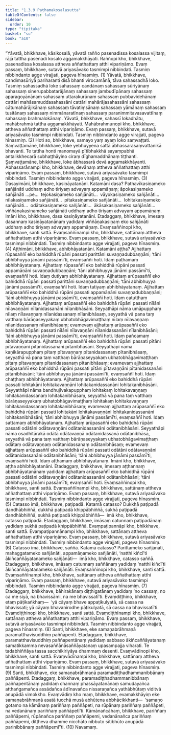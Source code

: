 ```yaml
---
title: "1.3.9 Paṭhamakosalasutta"
tableOfContents: false
sidebar:
  order: 10
type: "tipitaka"
basket: "su"
book: "a10"
---
```



<DynamicBreadcrumb />

<Division number="29" book="a10">

<Paragraph number="227" book="a10">
“Yāvatā, bhikkhave, kāsikosalā, yāvatā rañño pasenadissa kosalassa vijitaṃ, rājā tattha pasenadi kosalo aggamakkhāyati. Raññopi kho, bhikkhave, pasenadissa kosalassa attheva aññathattaṃ atthi vipariṇāmo. Evaṃ passaṃ, bhikkhave, sutavā ariyasāvako tasmimpi nibbindati. Tasmiṃ nibbindanto agge virajjati, pageva hīnasmiṃ. (1)
</Paragraph>

<Paragraph number="228" book="a10">
Yāvatā, bhikkhave, candimasūriyā pariharanti disā bhanti virocamānā, tāva sahassadhā loko. Tasmiṃ sahassadhā loke sahassaṃ candānaṃ sahassaṃ sūriyānaṃ sahassaṃ sinerupabbatarājānaṃ sahassaṃ jambudīpānaṃ sahassaṃ aparagoyānānaṃ sahassaṃ uttarakurūnaṃ sahassaṃ pubbavidehānaṃ cattāri mahāsamuddasahassāni cattāri mahārājasahassāni sahassaṃ cātumahārājikānaṃ sahassaṃ tāvatiṃsānaṃ sahassaṃ yāmānaṃ sahassaṃ tusitānaṃ sahassaṃ nimmānaratīnaṃ sahassaṃ paranimmitavasavattīnaṃ sahassaṃ brahmalokānaṃ. Yāvatā, bhikkhave, sahassī lokadhātu, mahābrahmā tattha aggamakkhāyati. Mahābrahmunopi kho, bhikkhave, attheva aññathattaṃ atthi vipariṇāmo. Evaṃ passaṃ, bhikkhave, sutavā ariyasāvako tasmimpi nibbindati. Tasmiṃ nibbindanto agge virajjati, pageva hīnasmiṃ. (2)
</Paragraph>

<Paragraph number="229" book="a10">
Hoti so, bhikkhave, samayo yaṃ ayaṃ loko saṃvaṭṭati. Saṃvaṭṭamāne, bhikkhave, loke yebhuyyena sattā ābhassarasaṃvattanikā bhavanti. Te tattha honti manomayā pītibhakkhā sayaṃpabhā antalikkhecarā subhaṭṭhāyino ciraṃ dīghamaddhānaṃ tiṭṭhanti. Saṃvaṭṭamāne, bhikkhave, loke ābhassarā devā aggamakkhāyanti. Ābhassarānampi kho, bhikkhave, devānaṃ attheva aññathattaṃ atthi vipariṇāmo. Evaṃ passaṃ, bhikkhave, sutavā ariyasāvako tasmimpi nibbindati. Tasmiṃ nibbindanto agge virajjati, pageva hīnasmiṃ. (3)
</Paragraph>

<Paragraph number="230" book="a10">
Dasayimāni, bhikkhave, kasiṇāyatanāni. Katamāni dasa? Pathavīkasiṇameko sañjānāti uddhaṃ adho tiriyaṃ advayaṃ appamāṇaṃ; āpokasiṇameko sañjānāti …pe…  tejokasiṇameko sañjānāti…  vāyokasiṇameko sañjānāti…  nīlakasiṇameko sañjānāti…  pītakasiṇameko sañjānāti…  lohitakasiṇameko sañjānāti…  odātakasiṇameko sañjānāti…  ākāsakasiṇameko sañjānāti…  viññāṇakasiṇameko sañjānāti uddhaṃ adho tiriyaṃ advayaṃ appamāṇaṃ. Imāni kho, bhikkhave, dasa kasiṇāyatanāni.
</Paragraph>

<Paragraph number="231" book="a10">
Etadaggaṃ, bhikkhave, imesaṃ dasannaṃ kasiṇāyatanānaṃ yadidaṃ viññāṇakasiṇaṃ eko sañjānāti uddhaṃ adho tiriyaṃ advayaṃ appamāṇaṃ. Evaṃsaññinopi kho, bhikkhave, santi sattā. Evaṃsaññīnampi kho, bhikkhave, sattānaṃ attheva aññathattaṃ atthi vipariṇāmo. Evaṃ passaṃ, bhikkhave, sutavā ariyasāvako tasmimpi nibbindati. Tasmiṃ nibbindanto agge virajjati, pageva hīnasmiṃ. (4)
</Paragraph>

<Paragraph number="232" book="a10">
Aṭṭhimāni, bhikkhave, abhibhāyatanāni. Katamāni aṭṭha? Ajjhattaṃ rūpasaññī eko bahiddhā rūpāni passati parittāni suvaṇṇadubbaṇṇāni; ‘tāni abhibhuyya jānāmi passāmī’ti, evaṃsaññī hoti. Idaṃ paṭhamaṃ abhibhāyatanaṃ.
</Paragraph>

<Paragraph number="233" book="a10">
Ajjhattaṃ rūpasaññī eko bahiddhā rūpāni passati appamāṇāni suvaṇṇadubbaṇṇāni; ‘tāni abhibhuyya jānāmi passāmī’ti, evaṃsaññī hoti. Idaṃ dutiyaṃ abhibhāyatanaṃ.
</Paragraph>

<Paragraph number="234" book="a10">
Ajjhattaṃ arūpasaññī eko bahiddhā rūpāni passati parittāni suvaṇṇadubbaṇṇāni; ‘tāni abhibhuyya jānāmi passāmī’ti, evaṃsaññī hoti. Idaṃ tatiyaṃ abhibhāyatanaṃ.
</Paragraph>

<Paragraph number="235" book="a10">
Ajjhattaṃ arūpasaññī eko bahiddhā rūpāni passati appamāṇāni suvaṇṇadubbaṇṇāni; ‘tāni abhibhuyya jānāmi passāmī’ti, evaṃsaññī hoti. Idaṃ catutthaṃ abhibhāyatanaṃ.
</Paragraph>

<Paragraph number="236" book="a10">
Ajjhattaṃ arūpasaññī eko bahiddhā rūpāni passati nīlāni nīlavaṇṇāni nīlanidassanāni nīlanibhāsāni. Seyyathāpi nāma umāpupphaṃ nīlaṃ nīlavaṇṇaṃ nīlanidassanaṃ nīlanibhāsaṃ, seyyathā vā pana taṃ vatthaṃ bārāṇaseyyakaṃ ubhatobhāgavimaṭṭhaṃ nīlaṃ nīlavaṇṇaṃ nīlanidassanaṃ nīlanibhāsaṃ; evamevaṃ ajjhattaṃ arūpasaññī eko bahiddhā rūpāni passati nīlāni nīlavaṇṇāni nīlanidassanāni nīlanibhāsāni; ‘tāni abhibhuyya jānāmi passāmī’ti, evaṃsaññī hoti. Idaṃ pañcamaṃ abhibhāyatanaṃ.
</Paragraph>

<Paragraph number="237" book="a10">
Ajjhattaṃ arūpasaññī eko bahiddhā rūpāni passati pītāni pītavaṇṇāni pītanidassanāni pītanibhāsāni. Seyyathāpi nāma kaṇikārapupphaṃ pītaṃ pītavaṇṇaṃ pītanidassanaṃ pītanibhāsaṃ, seyyathā vā pana taṃ vatthaṃ bārāṇaseyyakaṃ ubhatobhāgavimaṭṭhaṃ pītaṃ pītavaṇṇaṃ pītanidassanaṃ pītanibhāsaṃ; evamevaṃ ajjhattaṃ arūpasaññī eko bahiddhā rūpāni passati pītāni pītavaṇṇāni pītanidassanāni pītanibhāsāni; ‘tāni abhibhuyya jānāmi passāmī’ti, evaṃsaññī hoti. Idaṃ chaṭṭhaṃ abhibhāyatanaṃ.
</Paragraph>

<Paragraph number="238" book="a10">
Ajjhattaṃ arūpasaññī eko bahiddhā rūpāni passati lohitakāni lohitakavaṇṇāni lohitakanidassanāni lohitakanibhāsāni. Seyyathāpi nāma bandhujīvakapupphaṃ lohitakaṃ lohitakavaṇṇaṃ lohitakanidassanaṃ lohitakanibhāsaṃ, seyyathā vā pana taṃ vatthaṃ bārāṇaseyyakaṃ ubhatobhāgavimaṭṭhaṃ lohitakaṃ lohitakavaṇṇaṃ lohitakanidassanaṃ lohitakanibhāsaṃ; evamevaṃ ajjhattaṃ arūpasaññī eko bahiddhā rūpāni passati lohitakāni lohitakavaṇṇāni lohitakanidassanāni lohitakanibhāsāni; ‘tāni abhibhuyya jānāmi passāmī’ti, evaṃsaññī hoti. Idaṃ sattamaṃ abhibhāyatanaṃ.
</Paragraph>

<Paragraph number="239" book="a10">
Ajjhattaṃ arūpasaññī eko bahiddhā rūpāni passati odātāni odātavaṇṇāni odātanidassanāni odātanibhāsāni. Seyyathāpi nāma osadhitārakā odātā odātavaṇṇā odātanidassanā odātanibhāsā, seyyathā vā pana taṃ vatthaṃ bārāṇaseyyakaṃ ubhatobhāgavimaṭṭhaṃ odātaṃ odātavaṇṇaṃ odātanidassanaṃ odātanibhāsaṃ; evamevaṃ ajjhattaṃ arūpasaññī eko bahiddhā rūpāni passati odātāni odātavaṇṇāni odātanidassanāni odātanibhāsāni; ‘tāni abhibhuyya jānāmi passāmī’ti, evaṃsaññī hoti. Idaṃ aṭṭhamaṃ abhibhāyatanaṃ. Imāni kho, bhikkhave, aṭṭha abhibhāyatanāni.
</Paragraph>

<Paragraph number="240" book="a10">
Etadaggaṃ, bhikkhave, imesaṃ aṭṭhannaṃ abhibhāyatanānaṃ yadidaṃ ajjhattaṃ arūpasaññī eko bahiddhā rūpāni passati odātāni odātavaṇṇāni odātanidassanāni odātanibhāsāni; ‘tāni abhibhuyya jānāmi passāmī’ti, evaṃsaññī hoti. Evaṃsaññinopi kho, bhikkhave, santi sattā. Evaṃsaññīnampi kho, bhikkhave, sattānaṃ attheva aññathattaṃ atthi vipariṇāmo. Evaṃ passaṃ, bhikkhave, sutavā ariyasāvako tasmimpi nibbindati. Tasmiṃ nibbindanto agge virajjati, pageva hīnasmiṃ. (5)
</Paragraph>

<Paragraph number="241" book="a10">
Catasso imā, bhikkhave, paṭipadā. Katamā catasso? Dukkhā paṭipadā dandhābhiññā, dukkhā paṭipadā khippābhiññā, sukhā paṭipadā dandhābhiññā, sukhā paṭipadā khippābhiññā—  imā kho, bhikkhave, catasso paṭipadā.
</Paragraph>

<Paragraph number="242" book="a10">
Etadaggaṃ, bhikkhave, imāsaṃ catunnaṃ paṭipadānaṃ yadidaṃ sukhā paṭipadā khippābhiññā. Evaṃpaṭipannāpi kho, bhikkhave, santi sattā. Evaṃpaṭipannānampi kho, bhikkhave, sattānaṃ attheva aññathattaṃ atthi vipariṇāmo. Evaṃ passaṃ, bhikkhave, sutavā ariyasāvako tasmimpi nibbindati. Tasmiṃ nibbindanto agge virajjati, pageva hīnasmiṃ. (6)
</Paragraph>

<Paragraph number="243" book="a10">
Catasso imā, bhikkhave, saññā. Katamā catasso? Parittameko sañjānāti, mahaggatameko sañjānāti, appamāṇameko sañjānāti, ‘natthi kiñcī’ti ākiñcaññāyatanameko sañjānāti—  imā kho, bhikkhave, catasso saññā.
</Paragraph>

<Paragraph number="244" book="a10">
Etadaggaṃ, bhikkhave, imāsaṃ catunnaṃ saññānaṃ yadidaṃ ‘natthi kiñcī’ti ākiñcaññāyatanameko sañjānāti. Evaṃsaññinopi kho, bhikkhave, santi sattā. Evaṃsaññīnampi kho, bhikkhave, sattānaṃ attheva aññathattaṃ atthi vipariṇāmo. Evaṃ passaṃ, bhikkhave, sutavā ariyasāvako tasmimpi nibbindati. Tasmiṃ nibbindanto agge virajjati, pageva hīnasmiṃ. (7)
</Paragraph>

<Paragraph number="245" book="a10">
Etadaggaṃ, bhikkhave, bāhirakānaṃ diṭṭhigatānaṃ yadidaṃ ‘no cassaṃ, no ca me siyā, na bhavissāmi, na me bhavissatī’ti. Evaṃdiṭṭhino, bhikkhave, etaṃ pāṭikaṅkhaṃ—  ‘yā cāyaṃ bhave appaṭikulyatā, sā cassa na bhavissati; yā cāyaṃ bhavanirodhe pāṭikulyatā, sā cassa na bhavissatī’ti. Evaṃdiṭṭhinopi kho, bhikkhave, santi sattā. Evaṃdiṭṭhīnampi kho, bhikkhave, sattānaṃ attheva aññathattaṃ atthi vipariṇāmo. Evaṃ passaṃ, bhikkhave, sutavā ariyasāvako tasmimpi nibbindati. Tasmiṃ nibbindanto agge virajjati, pageva hīnasmiṃ. (8)
</Paragraph>

<Paragraph number="246" book="a10">
Santi, bhikkhave, eke samaṇabrāhmaṇā paramatthavisuddhiṃ paññāpenti. Etadaggaṃ, bhikkhave, paramatthavisuddhiṃ paññapentānaṃ yadidaṃ sabbaso ākiñcaññāyatanaṃ samatikkamma nevasaññānāsaññāyatanaṃ upasampajja viharati. Te tadabhiññāya tassa sacchikiriyāya dhammaṃ desenti. Evaṃvādinopi kho, bhikkhave, santi sattā. Evaṃvādīnampi kho, bhikkhave, sattānaṃ attheva aññathattaṃ atthi vipariṇāmo. Evaṃ passaṃ, bhikkhave, sutavā ariyasāvako tasmimpi nibbindati. Tasmiṃ nibbindanto agge virajjati, pageva hīnasmiṃ. (9)
</Paragraph>

<Paragraph number="247" book="a10">
Santi, bhikkhave, eke samaṇabrāhmaṇā paramadiṭṭhadhammanibbānaṃ paññāpenti. Etadaggaṃ, bhikkhave, paramadiṭṭhadhammanibbānaṃ paññapentānaṃ yadidaṃ channaṃ phassāyatanānaṃ samudayañca atthaṅgamañca assādañca ādīnavañca nissaraṇañca yathābhūtaṃ viditvā anupādā vimokkho. Evaṃvādiṃ kho maṃ, bhikkhave, evamakkhāyiṃ eke samaṇabrāhmaṇā asatā tucchā musā abhūtena abbhācikkhanti—  ‘samaṇo gotamo na kāmānaṃ pariññaṃ paññāpeti, na rūpānaṃ pariññaṃ paññāpeti, na vedanānaṃ pariññaṃ paññāpetī’ti. Kāmānañcāhaṃ, bhikkhave, pariññaṃ paññāpemi, rūpānañca pariññaṃ paññāpemi, vedanānañca pariññaṃ paññāpemi, diṭṭheva dhamme nicchāto nibbuto sītibhūto anupādā parinibbānaṃ paññāpemī”ti. (10)

</Paragraph>
</Division>

<Paragraph number="248" type="center" book="a10">
Navamaṃ.
</Paragraph>